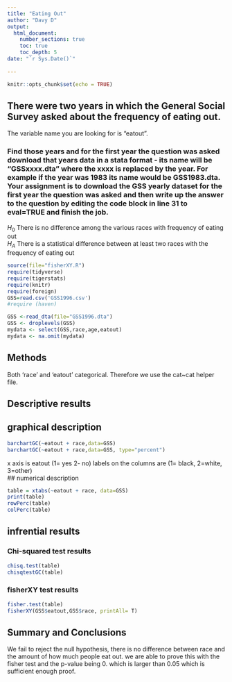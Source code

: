 ```yaml
---
title: "Eating Out"
author: "Davy D"
output: 
  html_document:
    number_sections: true
    toc: true
    toc_depth: 5
date: "`r Sys.Date()`"    
    
---
```


```r
knitr::opts_chunk$set(echo = TRUE)
```

## There were two years in which the General Social Survey asked about the frequency of eating out.

The variable name you are looking for is "eatout".


### Find those years and for the first year the question was asked download that years data in a stata format - its name will be "GSSxxxx.dta" where the xxxx is replaced by the year.  For example if the year was 1983 its name would be GSS1983.dta. Your assignment is to download the GSS yearly dataset for the first year the question was asked and then  write up the answer to the question by editing the  code block in line 31 to eval=TRUE and finish the job. 

$H_0$ There is no difference among the various races with frequency of eating out  
$H_A$ There is a statistical difference between at least two races with the frequency of eating out  


```r
source(file="fisherXY.R")
require(tidyverse)
require(tigerstats)
require(knitr)
require(foreign)
GSS=read.csv('GSS1996.csv')
#require (haven)
```

```r
GSS <-read_dta(file="GSS1996.dta")
GSS <- droplevels(GSS)
mydata <- select(GSS,race,age,eatout)
mydata <- na.omit(mydata)
```

## Methods

Both 'race' and 'eatout' categorical. Therefore we use the cat~cat helper file. 

## Descriptive results

## graphical description

```r
barchartGC(~eatout + race,data=GSS)
barchartGC(~eatout + race,data=GSS, type="percent")
```
x axis is eatout (1= yes 2- no) labels on the columns are (1= black, 2=white, 3=other)  
## numerical description

```r
table = xtabs(~eatout + race, data=GSS)
print(table)
rowPerc(table)
colPerc(table)
```



## infrential results

### Chi-squared test results
```r
chisq.test(table)
chisqtestGC(table)
```


### fisherXY test results
```r
fisher.test(table)
fisherXY(GSS$eatout,GSS$race, printAll= T)
```


## Summary and Conclusions

We fail to reject the null hypothesis, there is no difference between race and the amount of how much people eat out. we are able to prove this with the fisher test and the p-value being 0. which is larger than 0.05 which is sufficient enough proof. 



